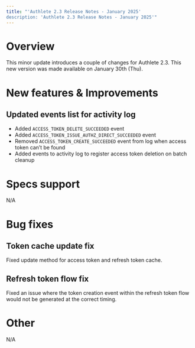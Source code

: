 ```yaml
---
title: "'Authlete 2.3 Release Notes - January 2025'
description: 'Authlete 2.3 Release Notes - January 2025'"
---
```


# Overview

This minor update introduces a couple of changes for Authlete 2.3.
This new version was made available on January 30th (Thu).

# New features & Improvements

## Updated events list for activity log

- Added `ACCESS_TOKEN_DELETE_SUCCEEDED` event
- Added `ACCESS_TOKEN_ISSUE_AUTHZ_DIRECT_SUCCEEDED` event
- Removed `ACCESS_TOKEN_CREATE_SUCCEEDED` event from log when access token can’t be found
- Added events to activity log to register access token deletion on batch cleanup

# Specs support

N/A

# Bug fixes

## Token cache update fix

Fixed update method for access token and refresh token cache.

## Refresh token flow fix

Fixed an issue where the token creation event within the refresh token flow would not be generated at the correct timing.

# Other

N/A
